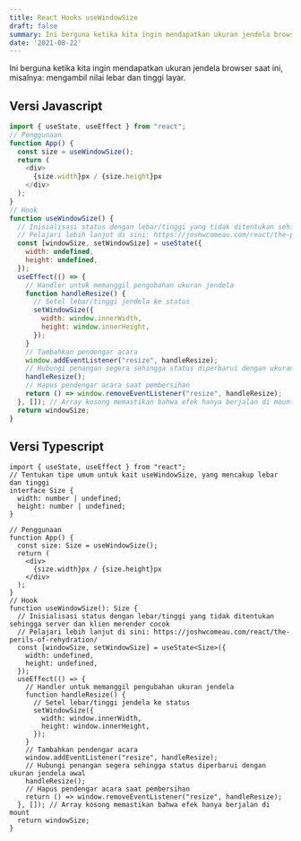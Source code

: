 ```yaml
---
title: React Hooks useWindowSize
draft: false
summary: Ini berguna ketika kita ingin mendapatkan ukuran jendela browser saat ini.
date: '2021-08-22'
---
```


Ini berguna ketika kita ingin mendapatkan ukuran jendela browser saat ini, misalnya: mengambil nilai lebar dan tinggi layar.

## Versi Javascript

```js:useWindowSize.js showLineNumbers {4}
import { useState, useEffect } from "react";
// Penggunaan
function App() {
  const size = useWindowSize();
  return (
    <div>
      {size.width}px / {size.height}px
    </div>
  );
}
// Hook
function useWindowSize() {
  // Inisialisasi status dengan lebar/tinggi yang tidak ditentukan sehingga server dan klien merender cocok
  // Pelajari lebih lanjut di sini: https://joshwcomeau.com/react/the-perils-of-rehydration/
  const [windowSize, setWindowSize] = useState({
    width: undefined,
    height: undefined,
  });
  useEffect(() => {
    // Handler untuk memanggil pengubahan ukuran jendela
    function handleResize() {
      // Setel lebar/tinggi jendela ke status
      setWindowSize({
        width: window.innerWidth,
        height: window.innerHeight,
      });
    }
    // Tambahkan pendengar acara
    window.addEventListener("resize", handleResize);
    // Hubungi penangan segera sehingga status diperbarui dengan ukuran jendela awal
    handleResize();
    // Hapus pendengar acara saat pembersihan
    return () => window.removeEventListener("resize", handleResize);
  }, []); // Array kosong memastikan bahwa efek hanya berjalan di mount
  return windowSize;
}
```

## Versi Typescript

```ts:useWindowSize.tsx showLineNumbers {10}
import { useState, useEffect } from "react";
// Tentukan tipe umum untuk kait useWindowSize, yang mencakup lebar dan tinggi
interface Size {
  width: number | undefined;
  height: number | undefined;
}

// Penggunaan
function App() {
  const size: Size = useWindowSize();
  return (
    <div>
      {size.width}px / {size.height}px
    </div>
  );
}
// Hook
function useWindowSize(): Size {
  // Inisialisasi status dengan lebar/tinggi yang tidak ditentukan sehingga server dan klien merender cocok
  // Pelajari lebih lanjut di sini: https://joshwcomeau.com/react/the-perils-of-rehydration/
  const [windowSize, setWindowSize] = useState<Size>({
    width: undefined,
    height: undefined,
  });
  useEffect(() => {
    // Handler untuk memanggil pengubahan ukuran jendela
    function handleResize() {
      // Setel lebar/tinggi jendela ke status
      setWindowSize({
        width: window.innerWidth,
        height: window.innerHeight,
      });
    }
    // Tambahkan pendengar acara
    window.addEventListener("resize", handleResize);
    // Hubungi penangan segera sehingga status diperbarui dengan ukuran jendela awal
    handleResize();
    // Hapus pendengar acara saat pembersihan
    return () => window.removeEventListener("resize", handleResize);
  }, []); // Array kosong memastikan bahwa efek hanya berjalan di mount
  return windowSize;
}
```
